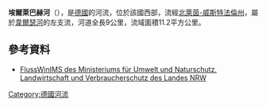 {{Coord|51.79797|N|7.74510|E|display=title}}

'''埃爾萊巴赫河'''（{{lang-de|Erlebach}}），是[[德國|德國]]的河流，位於該國西部，流經[[北萊茵-威斯特法倫州|北萊茵-威斯特法倫州]]，屬於[[韋爾瑟河|韋爾瑟河]]的左支流，河道全長9公里，流域面積11.2平方公里。

==參考資料==
* [https://web.archive.org/web/20091004144649/http://www.elwasims.nrw.de/ims/FlussWinIMS/start.htm FlussWinIMS des Ministeriums für Umwelt und Naturschutz, Landwirtschaft und Verbraucherschutz des Landes NRW]

{{Germany-geo-stub}}
[[Category:德國河流|Category:德國河流]]